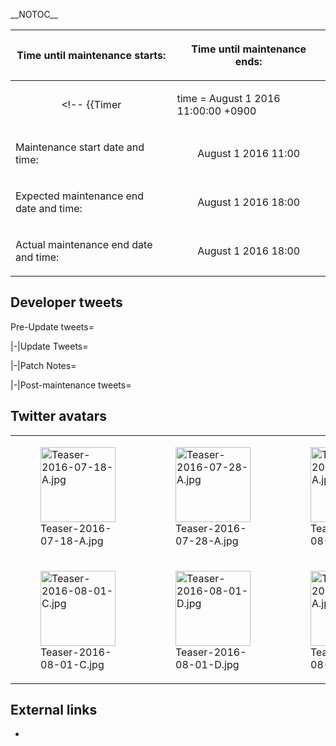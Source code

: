 __NOTOC__
<div style="float:right">{{Edit|Partials/Updates/2016_August_1st}}</div>
{{clear}}
<!--{{Warning
|title = Notice
|message = '''The contents of this page just serve as PLACEHOLDERS!'''<br> Placeholders are a symbol or piece of text used in a mathematical expression or in an instruction in a computer program to denote a missing quantity or operator. In other words, it's an example.<br> At this point in time we '''do not know''' anything about the upcoming "event", we're '''not the developers!'''
}}-->
{| class="wikitable"
!Time until maintenance starts:
!Time until maintenance ends:
|-
| align="center" |<!-- 
{{Timer
|time = August 1 2016 11:00:00 +0900
|style = font-weight:bold;
|endClass = countdownComplete1
|endText = '''Maintenance has begun.'''
}}--> '''Maintenance has begun.'''
| align="center" | <!-- 
{{Timer
|time = August 1 2016 18:00:00 +0900
|style = font-weight:bold;
|endClass = countdownComplete1
|endText = '''Maintenance has ended.'''
}}--> '''Maintenance has ended.'''
|-
! scope="row" | Maintenance start date and time:
| align="center" | August 1 2016 11:00 
|-
! scope="row" | Expected maintenance end date and time:
| align="center" | August 1 2016 18:00 
|-
! scope="row" | Actual maintenance end date and time:
| align="center" | August 1 2016 18:00
|}
{{:Partials/Updates/2016_August_1st/Content|thread=true}}

== Developer tweets ==
<tabber>Pre-Update tweets=
{{MultiTweet
|MultiTweetID = preUpdate
|color = #ace
|title = Pre Update

|link01 = https://twitter.com/KanColle_STAFF/status/757375219551965188
|JP01 = 次回の「艦これ」稼働全サーバ群共通メンテナンスは、来週【8/1(月)】に実施させて頂く予定です。同メンテナンスに伴うアップデートでは、「艦これ」に着任された全ての提督方に【Android版】運用環境をご提供できるよう、現在同運用枠拡張準備も進めています。
|EN01 = The next maintenance for all KanColle servers will happen on Monday, August 1st. For the update following this maintenance, we are making preparations to expand the capacity for [[KanColle Android]] so that all users who are playing the browser version can have access to it.
|TL01 = [[User:Rephira|Rephira]]<br>[[User:Crazy teitoku|Crazy teitoku]]

|link02 = https://twitter.com/KanColle_STAFF/status/757734725985247232
|JP02 = マルキューサンマル。提督の皆さん、おはようございます！<br>
今日は火曜日！現在「艦これ」運営鎮守府では、来週【8/1(月)】実施予定の次回メンテナンス＆アップデートと来月八月に作戦開始予定の夏イベ：期間限定海域の開発/実装準備を進めています。本日も頑張ってまいりましょう！
|EN02 = 0930. Good morning, Admirals! <br>
Today is Tuesday! Currently the next scheduled 「Kancolle」 maintenance is next week 【August/1st(Monday)】 and preparations for the [[Summer 2016 Event]]. Let us work hard towards it!
|TL02 = Rough: [[User:Admiral Mikado|Admiral Mikado]]<br>Rough: [[User:Crazy teitoku|Crazy teitoku]]

|link03 = https://twitter.com/KanColle_STAFF/status/758476605916270592
|JP03 = 本日【7/28(木)】に全国の本屋さんで、「艦これ」公式ムック【艦これスタイル】が発売開始されます。表紙は、お久しぶりの「泊地棲姫」がセンターの深海棲姫たちが目印！描きおろし艦娘や最新情報、付録も充実装備してお届けします。本屋さんでぜひチェックして頂けますと幸いです！
|EN03 = '' KanColle style magazine is now available in bookstore''
|TL03 = Rough: [[User:Shinhwalee|Shinhwalee]]

|link04 = https://twitter.com/KanColle_STAFF/status/758477680127815684
|JP04 = 次回の「艦これ」稼働全サーバ群共通メンテナンスは、【8/1(月)】に実施予定です。同メンテナンスに伴うアップデートでは、「艦これ」に着任された全ての提督方に【Android版】運用環境をご提供できるよう、運用枠拡張を進めています。艦娘【水着mode】も追加実装予定です！ 
|EN04 = The next 「Kancolle」scheduled maintenance for all servers is on 【August/1st(Monday)】. In the same maintenance and update, all (「Kancolle」) players will be eligible to play the [[KanColle Android]] (TL Note: [[KanColle Android]] App public release). More (/A second wave of) 【swimsuit mode】CG is also slated to be implemented!
|TL04 = Rough: [[User:CDRW|CDRW]]<br> Rough: [[User:Shinhwalee|Shinhwalee]]<br> Rough: [[User:Crazy teitoku|Crazy teitoku]]

|link05 = https://twitter.com/KanColle_STAFF/status/758827535161372672
|JP05 = 次回の「艦これ」稼働全サーバ群共通メンテナンスは、【8/1(月)】に実施予定です。同メンテナンスでは「母港拡張最大枠」拡大と夏イベ実装準備を中心とした比較的小さなアップデートも併せて実施させて頂く予定です。同時に「大和」の艦娘【水着mode】も投入予定です。お楽しみに！ 
|EN05 =  The next 「Kancolle」scheduled maintenance for all servers is on 【August/1st(Monday)】. In preparations for the upcoming [[Summer 2016 Event]] there will be a port expansion (290 ship slots to 300 basically) as well as a small update. At the same time, preparations are underway for 「[[Yamato]]」 to feature swimsuit CG. Look forward to it!
|TL05 = Rough [[User:Rephira|Rephira]]<br>Rough [[User:Crazy teitoku|Crazy teitoku]]

|link06 = https://twitter.com/KanColle_STAFF/status/759200678510206976
|JP06 = 現在「艦これ」運営鎮守府では、明後日【8/1(月)】実施予定のメンテナンス＆アップデートの準備を進めています。同メンテナンスに伴うアップデートでは「母港拡張最大枠」を拡大、また同時に「大和」及び「榛名改二」の艦娘【水着mode】を実装予定です。お楽しみに！
|EN06 = Currently, the 「KanColle」 Developer Team is preparing for the upcoming maintenance and update on 【Monday, August 1st】. This maintenance and update will increase the capacity for the ship slots and implement the "Swimsuit mode" for [[Yamato]] and [[Haruna#Second Upgrade|Haruna Kai Ni]]. Please look forward to it!
|TL06 = [[User:Rephira|Rephira]]<br>[[User:Crazy teitoku|Crazy teitoku]]

|link07 = https://twitter.com/KanColle_STAFF/status/759546051011317760
|JP07 = 現在「艦これ」運営鎮守府では、今夏の期間限定海域【夏イベント2016】の開発及び来週パシフィコ横浜泊地で開催される【第参回「艦これ」観艦式】、そして明日【8/1(月)】実施予定のメンテナンスの準備を進めています。今夏の「艦これ」と「艦娘」たちも、よろしくお願い致します！
|EN07 = Currently, the 「KanColle」 Developer Team is preparing for the upcoming [[Summer 2016 Event]] opening as well as the Pacifico Yokohama expo on 【「KanColle」 Naval Review】, and tomorrow's 【August/1st(Monday)】 maintenance. Please look forward to this summer's 「KanColle」as well as 「Kanmusume」!
|TL07 = Rough: [[User:Shinhwalee|Shinhwalee]]<br> Rough: [[User:Crazy teitoku|Crazy teitoku]]

|link08 = https://twitter.com/KanColle_STAFF/status/759547500231467008
|JP08 = 次回の「艦これ」稼働全サーバ群共通メンテナンスは、明日【8/1(月)】に実施予定です。同メンテナンスでは、「母港拡張最大枠」拡大及び公式「Android版」運用環境を着任されている全ての提督方にご提供するためのアップデートを実施予定です。
|EN08 = The next scheduled maintenance for all 「KanColle」servers is tomorrow 【August/1st(Monday)】. In the same update, we're planning to expand the capacity for the ship slots as well as the public release of [[KanColle Android]] App.
|TL08 = Rough: [[User:Qunow|Qunow]]<br> Rough: [[User:Crazy teitoku|Crazy teitoku]]

|link09 = https://twitter.com/KanColle_STAFF/status/759909294015787010
|JP09 = マルキューサンマル。提督の皆さん、おはようございます！ <br>
<br>
今日は月曜日！新しい月、夏真っ盛りの八月となりました。本日はこの後【11:00】より、「艦これ」稼働全サーバ群共通メンテナンスを実施させて頂きます。今夏も元気に頑張ってまいりましょう！ 
|EN09 = 0930. Good morning, Admirals!<br>
<br>
Today is Monday and a start of the new month of August. Today, at 1100, we will begin the maintenance and update process for all KanColle servers.
|TL09 = Rough: [[User:Shinhwalee|Shinhwalee]]<br>[[User:Rephira|Rephira]]

|link10 = https://twitter.com/KanColle_STAFF/status/759911253242368000
|JP10 = 本日この後【11:00】より「艦これ」稼働全サーバ群はメンテナンス＆アップデートを実施致します。完了は同日【18:00】を予定しています。提督の皆さん、お手数をお掛けして恐縮です、メンテナンス開始前に「艦これ」を一旦終了させて頂けますと幸いです。
|EN10 = Today, at 1100, we will begin the maintenance and update process for all KanColle servers. The scheduled time of completion is 1800 today. We are sorry for the incovenience, but would like to ask all users to close the game before the maintenance begins.
|TL10 = Rough: [[User:Shinhwalee|Shinhwalee]]<br>[[User:Rephira|Rephira]]
}}

|-|Update Tweets=
{{MultiTweet
|MultiTweetID = Update
|color = #ace
|title = Update

|link01 = https://twitter.com/KanColle_STAFF/status/759958081904140289
|JP01 = メンテナンス状況：メンテナンス中です。 <br>現在「艦これ」稼働全サーバ群は、メンテナンス＆アップデート作業を実施中です。これまでの作業進捗は順調です。本日のメンテナンスに伴うアップデートでは、大和型戦艦一番艦「大和」の艦娘【水着mode】の実装予定です。
|EN01 = Maintenance Status: Maintenance is in progress.<br>
Currently, all KanColle servers are undergoing the maintenance and update process. The work has been progressing smoothly thus far. On the update following today's maintenance, we will be implementing the "Swimsuit Mode" of [[Yamato]], the first ship of the Yamato-class Battleship.
|TL01 = [[User:Rephira|Rephira]]<br> [[User:Crazy teitoku|Crazy teitoku]]

|link02 = https://twitter.com/KanColle_STAFF/status/759985770866237440
|JP02 = メンテナンス状況：メンテナンス中です。 <br>現在「艦これ」稼働全サーバ群は、メンテナンス＆アップデート作業を実施中です。本アップデートを以て、公式【Android版】運用環境を着任された全ての提督の皆さんにご提供できる予定です。同作業完了は【18:00】を予定しています。
|EN02 = Maintenance Report: Maintenance is in progress.<br>
Currently, all KanColle servers are undergoing the maintenance and update process. Following the update, we will be providing [[KanColle Android]] to all users who are enjoying KanColle. Time of completetion scheduled is 1800.
|TL02 = [[User:Rephira|Rephira]]<br> [[User:Crazy teitoku|Crazy teitoku]]

|link03 = https://twitter.com/KanColle_STAFF/status/760018610613919745
|JP03 = メンテナンス状況：中間報告です。 <br>現在実施中の真夏の「艦これ」稼働全サーバ群共通メンテナンス＆アップデートは、後半シークエンスに入りました。この後17:40前後より、本日のメンテナンスに伴うアップデート情報をお知らせしてまいります。
|EN03 = Maintenance Report: Intermediate Report.<br>
The current maintenance and update process on all KanColle has entered the latter sequence. We will be rolling out the information regarding the updates made today at around 1740.
|TL03 = [[User:Rephira|Rephira]]

|link04 = https://twitter.com/KanColle_STAFF/status/760031872583819265
|JP04 = メンテナンス状況：【18:00】に作業完了見込みです。 現在「艦これ」稼働全サーバ群は、真夏のメンテナンス＆アップデート作業、その最終確認シークエンスに移行中です。この後本メンテナンスに伴うアップデート情報をお知らせしてまいります。
|EN04 = メンテナンス状況：【18:00】に作業完了見込みです。 現在「艦これ」稼働全サーバ群は、真夏のメンテナンス＆アップデート作業、その最終確認シークエンスに移行中です。この後本メンテナンスに伴うアップデート情報をお知らせしてまいります。
|TL04 = 
}}

|-|Patch Notes=
{{MultiTweet
|MultiTweetID = patch
|color = #ace
|title = Patch notes

|link01 = https://twitter.com/KanColle_STAFF/status/760032649687674880
|JP01 = 01▼【母港拡張枠】の拡大<br>
艦隊母港の「艦娘」運用拡張枠を、最大【300隻】に拡大します。また、同拡張を行うと「装備」保有最大枠も「艦娘」運用枠規模に伴って自動拡張され、最大【1,300装備】まで運用可能となります。
|EN01 = 01▼ Maximum Ship Slot Cap Increased<br>
The cap for maximum ship slot has been increased to 300. In line with this, the maximum equipment slot cap has also been increased automatically to 1300 slots.
|TL01 = [[User:Rephira|Rephira]]

|link02 = https://twitter.com/KanColle_STAFF/status/760033021344919552
|JP02 = 02▼夏季限定【夏真っ盛りボイス】実装<br>数十隻の艦娘に夏季限定「夏真っ盛りボイス」が実装されます。三十余隻の新収録ボイスも新規投入されます。今年も砂浜に繰り出す「艦娘」たちを、どうぞよろしくお願い致します！
|EN02 = 02▼Summer time-limited "Midsummer" Voice Line implemented<br>
We have implemented "Midsummer" voice lines for several tens of kanmusus, including new lines for approximately 30 of them. Please enjoy the kanmusus on the beach this year too.
|TL02 = [[User:Rephira|Rephira]]

|link03 = https://twitter.com/KanColle_STAFF/status/760033475692941312
|JP03 = 03▼戦艦「大和」に艦娘【水着mode】夏季限定実装<br> 大和型戦艦「大和」に艦娘【水着mode】が夏季限定実装されます。 夏は冷えたラムネが美味しい季節！夏の「大和」、どうぞよろしくお願い致します！
|EN03 = 03▼Battleship "[[Yamato]]" Swimsuit Mode Seasonal<br>
Yamato-class battleship "[[Yamato]]" will reseason the "Swimsuit Mode" Seasonal.
|TL03 = [[User:Rephira|Rephira]]<br> [[User:Crazy teitoku|Crazy teitoku]]

|link04 = https://twitter.com/KanColle_STAFF/status/760033652814204928
|JP04 = 04▼高速戦艦「榛名改二」に艦娘【水着mode】夏季限定実装 金剛型高速戦艦「榛名改二」に艦娘【水着mode】が夏季限定実装されます。 この夏も「榛名」と金剛型四姉妹、そして高速戦艦を、どうぞよろしくお願い致します。
|EN04 = 04▼Battleship "[[Haruna#Second Upgrade|Haruna Kai Ni]]" Swimsuit Mode Implemented
Kongou-clads Battleship "[[Haruna#Second Upgrade|Haruna Kai Ni]]" will receive the "Swimsuit Mode" Seasonal CG.
|TL04 = [[User:Rephira|Rephira]]<br> [[User:Crazy teitoku|Crazy teitoku]]

|link05 = https://twitter.com/KanColle_STAFF/status/760033780719497216
|JP05 = 05▼重巡洋艦「三隈」に艦娘【水着mode】夏季限定実装<br> 最上型重巡洋艦/航空巡洋艦「三隈」に艦娘【水着mode】が夏季限定実装されます。 この夏も最上型、そして航空巡洋艦をどうぞよろしくお願い致します！
|EN05 = 05▼Heavy Cruiser "[[Mikuma]]" Swimsuit Mode Seasonal<br>
Mogami-class Heavy/Aviation Cruiser "[[Mikuma]]" will receive the "Swimsuit Mode" Seasonal CG.
|TL05 = [[User:Rephira|Rephira]]<br> [[User:Crazy teitoku|Crazy teitoku]]

|link06 = https://twitter.com/KanColle_STAFF/status/760033983904088064
|JP06 = 06▼「大鯨」及び「龍鳳」に艦娘【水着mode】夏季限定実装<br> 潜水母艦「大鯨」及び同改装空母「龍鳳」に艦娘【水着mode】が夏季限定実装されます。この夏は潜水母艦と潜水艦娘、そして改装空母勢もよろしくお願い致します！
|EN06 = 06▼ "[[Taigei]]" and "[[Ryuuhou]]" Swimsuit Mode Seasonal<br>
Submarine Tender "[[Taigei]]" and her refitted Light Carrier form "[[Ryuuhou]]" will receive the "Swimsuit Mode" Seasonal CG.
|TL06 = [[User:Rephira|Rephira]]<br> [[User:Crazy teitoku|Crazy teitoku]]

|link07 = https://twitter.com/KanColle_STAFF/status/760034312565559296
|JP07 = 07▼水上機母艦「瑞穂」に夏季限定差分実装<br> 水上機母艦「瑞穂」に夏の限定差分modeを投入します。 この季節の氷小豆と水上機母艦、どうぞよろしくお願い申し上げます。
|EN07 = 07▼Seaplane Tender "[[Mizuho]]" Summer Seasonal CG Variation Implemented<br>
Seaplane Tender "[[Mizuho]]" will be receiving a Summer Seasonal CG variation.<br>
(TL Note: but it's not swimsuit)
|TL07 = Rough: [[User:Shinhwalee|Shinhwalee]]<br> [[User:Rephira|Rephira]]<br> [[User:Crazy teitoku|Crazy teitoku]]

|link08 = https://twitter.com/KanColle_STAFF/status/760034548377792512
|JP08 = 08▼【新母港BGM】の追加実装<br>
水着の艦娘と夏の浜辺でのひと時を演出する【新母港BGM】が追加実装されます。 ♪「水着の出撃」<br>
※同新曲は「鎮守府ジュークボックス」でリクエスト＆母港曲設定可能です。
|EN08 = 08▼New Port BGM Implemented<br>
We have added a new port BGM ♪「Sortie in Swimsuit」 that matches the ongoing theme of summer beach and kanmusus in bikini.<br>
※This song can be set via the jukebox.
|TL08 = Rough: [[User:Shinhwalee|Shinhwalee]]<br> [[User:Rephira|Rephira]]<br> [[User:Crazy teitoku|Crazy teitoku]]

|link09 = https://twitter.com/KanColle_STAFF/status/760034712467415040
|JP09 = 09▼【家具屋さん】夏のお品書きの更新<br>
家具屋さんのお品書きが一部更新され、匠の職人技により、鎮守府提督室内に強引に夏のピーチを引き込む家具が実装されます。 <br>
●波打ち際の砂浜床　new! <br>
※上記の新母港BGM付です。
|EN09 = 09▼New [[Furniture]] Added
New [[Furniture|furniture]] has been added to the furniture store list.<br>
● Wavefront Beach Floor<br>
※ Comes with the new BGM
|TL09 = [[User:Rephira|Rephira]]<br> [[User:Crazy teitoku|Crazy teitoku]]

|link10 = https://twitter.com/KanColle_STAFF/status/760034942646497281
|JP10 = 10▼公式【Android版】全提督に開放<br> 公式【Android版】運用枠を拡張し、全ての提督方に同運用環境をご提供致します。<br> ※先行登録をされていない提督、これから着任される提督も同環境を運用可能です。<br> ※今回の開放ではAndroid端末から直接新規着任は出来ません。
|EN10 = 10▼[[KanColle Android]] Officially Implemented for All Users<br>
We are expanding the current capacity for KanColle Android to officially open it to all users.<br>
※ This will apply to all users, including those who have not preregistered as well as those who are newcomers.<br>
※ You will not be able to directly start fresh using an Android device with the current update.
|TL10 = [[User:Rephira|Rephira]]<br> [[User:Crazy teitoku|Crazy teitoku]]

|link11 = https://twitter.com/KanColle_STAFF/status/760035226944876544
|JP11 = 11▼接続環境整備/表示等の更新<br>
・各サーバ群の整備/補強<br>
・一部ボイスデータの再圧縮/再実装<br>
・一部文字/艦娘表示の修正 <br>
・「ラバウル基地サーバ」の大幅増強/拡張 <br>
・一部通信方法の更新 
|EN11 = 11▼Update on UI and Network Environment<br>
・Certain servers have been reinforced, reorganized<br>
・Some voice data have been recompressed and reimplemented<br>
・Some kanmusu-related UIs and text have been modified<br>
・"[[:Category:Rabauru|Rabaul]]" Server has been significantly reinforced and expanded<br>
・Certain network communication methods have been updated.
|TL11 = [[User:Rephira|Rephira]]<br> [[User:Crazy teitoku|Crazy teitoku]]

|link12 = https://twitter.com/KanColle_STAFF/status/760035361351282688
|JP12 = 12▼夏イベント2016準備<br> 今年の夏イベント2016：期間限定海域は、今月【八月中旬】に作戦開始予定です。 作戦参加される提督の皆さん、今夏も「艦これ」と「艦娘」たちを、どうぞよろしくお願い致します。
|EN12 = 12▼Preparation for [[Summer 2016 Event]]<br>
The upcoming time-limited [[Summer 2016 Event]] is scheduled to happen mid-August.
|TL12 = [[User:Rephira|Rephira]]<br> [[User:Crazy teitoku|Crazy teitoku]]

|link13 = https://twitter.com/KanColle_STAFF/status/760035692776796162
|JP13 = @KanColle_STAFF すみません…夏のビーチです。ごめんなさい。
|EN13 = @KanColle_STAFF すみません…夏のビーチです。ごめんなさい。
|TL13 = 
}}

|-|Post-maintenance tweets=
{{MultiTweet
|MultiTweetID = postmaint
|color = #ace
|title = Post-maintenance tweets

|link01 = https://twitter.com/KanColle_STAFF/status/760037476756971520
|JP01 = 【公式「Android版」をダウンロードされる提督方へ】 「艦これ」に登録&amp;新規着任された後、Android端末に【DMMGAMESストア】をダウンロード。同ストアより「艦これ」のダウンロード&amp;起動をお願い致します。
|EN01 = [To Admirals who are planning to download the [[KanColle Android]] App] You must have a registered account with KanColle, then must download the App from the DMM GAMES STORE. Please download the App from there
|TL01 = [[User:Shinhwalee|Shinhwalee]]<br> [[User:Crazy teitoku|Crazy teitoku]]

|link02 = https://twitter.com/KanColle_STAFF/status/760037905075085312
|JP02 = メンテナンス状況：【メンテナンス完了】のお知らせ 「艦これ」稼働全サーバ群は、本日実施のメンテナンス＆アップデート作業を完了致しました！メンテ完了直後はアクセスが集中します。少し時間をあけてご接続頂けますと幸いです。お待たせ致しました！
|EN02 = Maintenance and Update are now done. Please try to login a bit later as server traffic may be heavy at this time
|TL02 = [[User:Shinhwalee|Shinhwalee]]<br> [[User:Crazy teitoku|Crazy teitoku]]

|link03 = https://twitter.com/KanColle_STAFF/status/760039737167982592
|JP03 = 本日実施の「艦これ」稼働全サーバ群共通メンテナンス＆アップデート、稼働全サーバ群共に完了しています。ご協力ありがとうございました！「ラバウル基地サーバ」で異動願いを出された提督方から、抽選で当選された提督の内地への転属処理も今回実施致しました。よろしくお願い致します！
|EN03 = 本日実施の「艦これ」稼働全サーバ群共通メンテナンス＆アップデート、稼働全サーバ群共に完了しています。ご協力ありがとうございました！「ラバウル基地サーバ」で異動願いを出された提督方から、抽選で当選された提督の内地への転属処理も今回実施致しました。よろしくお願い致します！
|TL03 = 

|link04 = 
|JP04 = 
|EN04 = 
|TL04 = 

|link05 = 
|JP05 = 
|EN05 = 
|TL05 = 

|link06 = 
|JP06 = 
|EN06 = 
|TL06 = 

|link07 = 
|JP07 = 
|EN07 = 
|TL07 = 

|link08 = 
|JP08 = 
|EN08 = 
|TL08 = 

|link09 = 
|JP09 = 
|EN09 = 
|TL09 = 

|link10 = 
|JP10 = 
|EN10 = 
|TL10 = 

|link11 = 
|JP11 = 
|EN11 = 
|TL11 = 

|link12 = 
|JP12 = 
|EN12 = 
|TL12 = 

|link13 = 
|JP13 = 
|EN13 = 
|TL13 = 

|link14 = 
|JP14 = 
|EN14 = 
|TL14 = 

|link15 = 
|JP15 = 
|EN15 = 
|TL15 = 

|link16 = 
|JP16 = 
|EN16 = 
|TL16 = 

|link17 = 
|JP17 = 
|EN17 = 
|TL17 = 

|link18 = 
|JP18 = 
|EN18 = 
|TL18 = 

|link19 = 
|JP19 = 
|EN19 = 
|TL19 = 

|link20 = 
|JP20 = 
|EN20 = 
|TL20 = 

|link21 = 
|JP21 = 
|EN21 = 
|TL21 = 

|link22 = 
|JP22 = 
|EN22 = 
|TL22 = 

|link23 = 
|JP23 = 
|EN23 = 
|TL23 = 

|link24 = 
|JP24 = 
|EN24 = 
|TL24 = 

|link25 = 
|JP25 = 
|EN25 = 
|TL25 = 

|link26 = 
|JP26 = 
|EN26 = 
|TL26 = 

|link27 = 
|JP27 = 
|EN27 = 
|TL27 = 

|link28 = 
|JP28 = 
|EN28 = 
|TL28 = 

|link29 = 
|JP29 = 
|EN29 = 
|TL29 = 

|link30 = 
|JP30 = 
|EN30 = 
|TL30 = 
}}
</tabber>

== Twitter avatars == 
{| class="wikitable"
| style="width:120px;" | [[File:Teaser-2016-07-18-A.jpg|120px]]
| style="width:120px;" | [[File:Teaser-2016-07-28-A.jpg|120px]]
| style="width:120px;" | [[File:Teaser-2016-08-01-A.jpg|120px]]
| style="width:120px;" | [[File:Teaser-2016-08-01-B.jpg|120px]]
|-
| style="width:120px;" | [[File:Teaser-2016-08-01-C.jpg|120px]]
| style="width:120px;" | [[File:Teaser-2016-08-01-D.jpg|120px]]
| style="width:120px;" | [[File:Teaser-2016-08-02-A.jpg|120px]]
| style="width:120px;" | 
|}

== External links ==
*